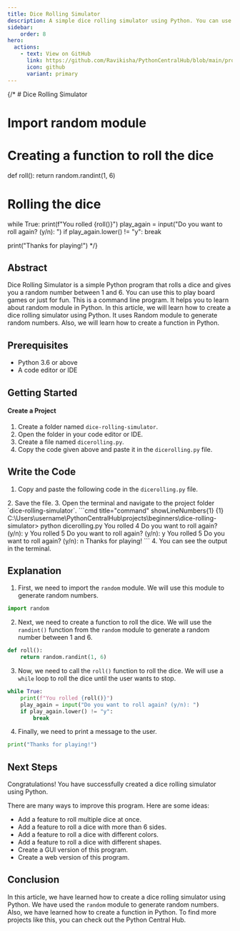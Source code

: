 ```yaml
---
title: Dice Rolling Simulator
description: A simple dice rolling simulator using Python. You can use this to play board games or just for fun. This is a command line program. It helps you to learn about random module in Python.
sidebar: 
    order: 8
hero:
  actions:
    - text: View on GitHub
      link: https://github.com/Ravikisha/PythonCentralHub/blob/main/projects/beginners/dicerolling.py
      icon: github
      variant: primary
---
```


{/* # Dice Rolling Simulator

# Import random module

# Creating a function to roll the dice
def roll():
    return random.randint(1, 6)

# Rolling the dice
while True:
    print(f"You rolled {roll()}")
    play_again = input("Do you want to roll again? (y/n): ")
    if play_again.lower() != "y":
        break
    
print("Thanks for playing!") */}

## Abstract
Dice Rolling Simulator is a simple Python program that rolls a dice and gives you a random number between 1 and 6. You can use this to play board games or just for fun. This is a command line program. It helps you to learn about random module in Python. In this article, we will learn how to create a dice rolling simulator using Python. It uses Random module to generate random numbers. Also, we will learn how to create a function in Python. 

## Prerequisites
- Python 3.6 or above
- A code editor or IDE

## Getting Started
#### Create a Project
1. Create a folder named `dice-rolling-simulator`.
2. Open the folder in your code editor or IDE.
3. Create a file named `dicerolling.py`.
4. Copy the code given above and paste it in the `dicerolling.py` file.

## Write the Code
1. Copy and paste the following code in the `dicerolling.py` file.
<FileCode file="projects/beginners/dicetolling.py" lang="python" title="Dice Rolling" />
2. Save the file.
3. Open the terminal and navigate to the project folder `dice-rolling-simulator`.
```cmd title="command" showLineNumbers{1} {1}
C:\Users\username\PythonCentralHub\projects\beginners\dice-rolling-simulator> python dicerolling.py
You rolled 4
Do you want to roll again? (y/n): y
You rolled 5
Do you want to roll again? (y/n): y
You rolled 5
Do you want to roll again? (y/n): n
Thanks for playing!
```
4. You can see the output in the terminal.

## Explanation
1. First, we need to import the `random` module. We will use this module to generate random numbers.
```python title="dicerolling.py" showLineNumbers{1} {1}
import random
```

2. Next, we need to create a function to roll the dice. We will use the `randint()` function from the `random` module to generate a random number between 1 and 6.
```python title="dicerolling.py" showLineNumbers{1} {1-2}
def roll():
    return random.randint(1, 6)
```

3. Now, we need to call the `roll()` function to roll the dice. We will use a `while` loop to roll the dice until the user wants to stop.
```python title="dicerolling.py" showLineNumbers{1} {1-7}
while True:
    print(f"You rolled {roll()}")
    play_again = input("Do you want to roll again? (y/n): ")
    if play_again.lower() != "y":
        break
```

4. Finally, we need to print a message to the user.
```python title="dicerolling.py" showLineNumbers{1} {1-9}
print("Thanks for playing!")
```

## Next Steps
Congratulations! You have successfully created a dice rolling simulator using Python.

There are many ways to improve this program. Here are some ideas:
- Add a feature to roll multiple dice at once.
- Add a feature to roll a dice with more than 6 sides.
- Add a feature to roll a dice with different colors.
- Add a feature to roll a dice with different shapes.
- Create a GUI version of this program.
- Create a web version of this program.

## Conclusion
In this article, we have learned how to create a dice rolling simulator using Python. We have used the `random` module to generate random numbers. Also, we have learned how to create a function in Python. To find more projects like this, you can check out the Python Central Hub.
